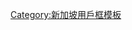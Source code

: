 {{Userbox|#ffffff|#FF8888|[[File:Nevervote.png|45px]]|這個用戶是個擁有'''[[選民|投票權]]'''卻'''從來沒機會'''投票的[[新加坡|新加坡共和國]]公民。}}
<noinclude>
[[Category:新加坡用戶框模板]]
</noinclude>